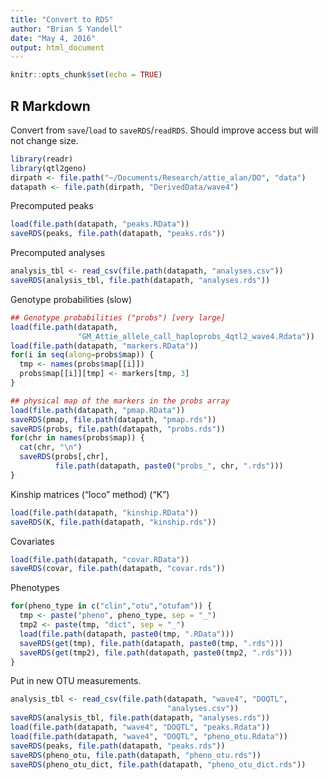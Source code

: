 ```yaml
---
title: "Convert to RDS"
author: "Brian S Yandell"
date: "May 4, 2016"
output: html_document
---
```


```r
knitr::opts_chunk$set(echo = TRUE)
```

## R Markdown

Convert from `save`/`load` to `saveRDS`/`readRDS`. Should improve access but will not change size.

```r
library(readr)
library(qtl2geno)
dirpath <- file.path("~/Documents/Research/attie_alan/DO", "data")
datapath <- file.path(dirpath, "DerivedData/wave4")
```

Precomputed peaks

```r
load(file.path(datapath, "peaks.RData"))
saveRDS(peaks, file.path(datapath, "peaks.rds"))
```

Precomputed analyses

```r
analysis_tbl <- read_csv(file.path(datapath, "analyses.csv"))
saveRDS(analysis_tbl, file.path(datapath, "analyses.rds"))
```

Genotype probabilities (slow)

```r
## Genotype probabilities ("probs") [very large]
load(file.path(datapath, 
               "GM_Attie_allele_call_haploprobs_4qtl2_wave4.Rdata"))
load(file.path(datapath, "markers.RData"))
for(i in seq(along=probs$map)) {
  tmp <- names(probs$map[[i]])
  probs$map[[i]][tmp] <- markers[tmp, 3]
}

## physical map of the markers in the probs array
load(file.path(datapath, "pmap.RData"))
saveRDS(pmap, file.path(datapath, "pmap.rds"))
saveRDS(probs, file.path(datapath, "probs.rds"))
for(chr in names(probs$map)) {
  cat(chr, "\n")
  saveRDS(probs[,chr], 
          file.path(datapath, paste0("probs_", chr, ".rds")))
}
```

Kinship matrices ("loco" method) ("K")

```r
load(file.path(datapath, "kinship.RData"))
saveRDS(K, file.path(datapath, "kinship.rds"))
```

Covariates

```r
load(file.path(datapath, "covar.RData"))
saveRDS(covar, file.path(datapath, "covar.rds"))
```

Phenotypes

```r
for(pheno_type in c("clin","otu","otufam")) {
  tmp <- paste("pheno", pheno_type, sep = "_")
  tmp2 <- paste(tmp, "dict", sep = "_")
  load(file.path(datapath, paste0(tmp, ".RData")))
  saveRDS(get(tmp), file.path(datapath, paste0(tmp, ".rds")))
  saveRDS(get(tmp2), file.path(datapath, paste0(tmp2, ".rds")))
}
```

Put in new OTU measurements.

```r
analysis_tbl <- read_csv(file.path(datapath, "wave4", "DOQTL",
                                   "analyses.csv"))
saveRDS(analysis_tbl, file.path(datapath, "analyses.rds"))
load(file.path(datapath, "wave4", "DOQTL", "peaks.Rdata"))
load(file.path(datapath, "wave4", "DOQTL", "pheno_otu.Rdata"))
saveRDS(peaks, file.path(datapath, "peaks.rds"))
saveRDS(pheno_otu, file.path(datapath, "pheno_otu.rds"))
saveRDS(pheno_otu_dict, file.path(datapath, "pheno_otu_dict.rds"))
```
